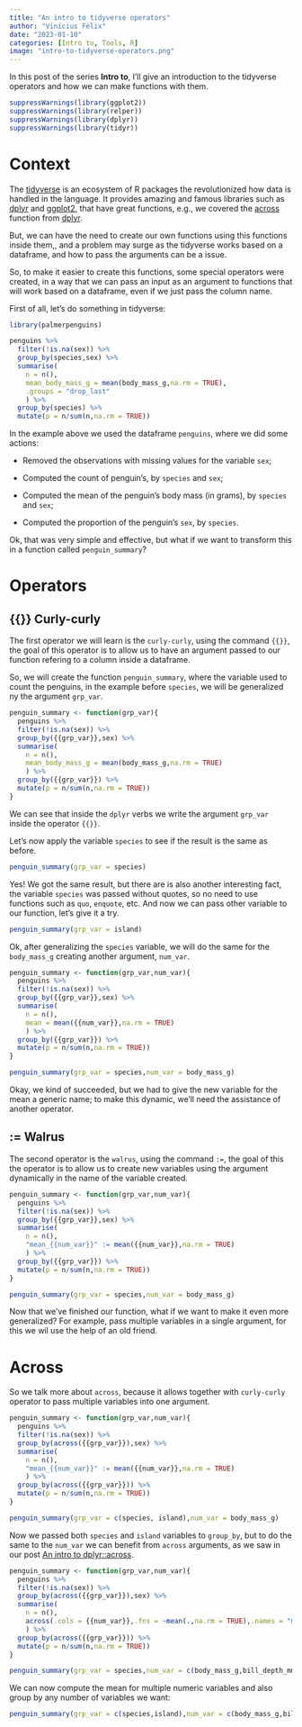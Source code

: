 ```yaml
---
title: "An intro to tidyverse operators"
author: "Vinícius Félix"
date: "2023-01-10"
categories: [Intro to, Tools, R]
image: "intro-to-tidyverse-operators.png"
---
```


In this post of the series **Intro to**, I'll give an introduction to the tidyverse operators and how we can make functions with them.

```r
suppressWarnings(library(ggplot2))
suppressWarnings(library(relper))
suppressWarnings(library(dplyr))
suppressWarnings(library(tidyr))
```

# Context

The [tidyverse](https://www.tidyverse.org/) is an ecosystem of R packages the revolutionized how data is handled in the language. It provides amazing and famous libraries such as [dplyr](https://dplyr.tidyverse.org/) and [ggplot2](https://ggplot2.tidyverse.org/), that have great functions, e.g., we covered the [across](https://vbfelix.github.io/posts/2023-01-01-dplyr-across/) function from [dplyr](https://dplyr.tidyverse.org/).

But, we can have the need to create our own functions using this functions inside them,, and a problem may surge as the tidyverse works based on a dataframe, and how to pass the arguments can be a issue.

So, to make it easier to create this functions, some special operators were created, in a way that we can pass an input as an argument to functions that will work based on a dataframe, even if we just pass the column name.

First of all, let's do something in tidyverse:

```r

library(palmerpenguins)

penguins %>% 
  filter(!is.na(sex)) %>% 
  group_by(species,sex) %>%
  summarise(
    n = n(),
    mean_body_mass_g = mean(body_mass_g,na.rm = TRUE),
    .groups = "drop_last"
    ) %>% 
  group_by(species) %>% 
  mutate(p = n/sum(n,na.rm = TRUE))
```

In the example above we used the dataframe `penguins`, where we did some actions:

-   Removed the observations with missing values for the variable `sex`;

-   Computed the count of penguin's, by `species` and `sex`;

-   Computed the mean of the penguin's body mass (in grams), by `species` and `sex`;

-   Computed the proportion of the penguin's `sex`, by `species`.

Ok, that was very simple and effective, but what if we want to transform this in a function called `penguin_summary`?

# Operators

## {{}} Curly-curly

The first operator we will learn is the `curly-curly`, using the command `{{}}`, the goal of this operator is to allow us to have an argument passed to our function refering to a column inside a dataframe.

So, we will create the function `penguin_summary`, where the variable used to count the penguins, in the example before `species`, we will be generalized ny the argument `grp_var`.

```r
penguin_summary <- function(grp_var){
  penguins %>% 
  filter(!is.na(sex)) %>% 
  group_by({{grp_var}},sex) %>%
  summarise(
    n = n(),
    mean_body_mass_g = mean(body_mass_g,na.rm = TRUE)
    ) %>% 
  group_by({{grp_var}}) %>% 
  mutate(p = n/sum(n,na.rm = TRUE))
}
```

We can see that inside the `dplyr` verbs we write the argument `grp_var` inside the operator `{{}}`.

Let's now apply the variable `species` to see if the result is the same as before.

```r
penguin_summary(grp_var = species)
```

Yes! We got the same result, but there are is also another interesting fact, the variable `species` was passed without quotes, so no need to use functions such as `quo`, `enquote`, etc. And now we can pass other variable to our function, let's give it a try.

```r
penguin_summary(grp_var = island)
```

Ok, after generalizing the `species` variable, we will do the same for the `body_mass_g` creating another argument, `num_var`.

```r
penguin_summary <- function(grp_var,num_var){
  penguins %>% 
  filter(!is.na(sex)) %>% 
  group_by({{grp_var}},sex) %>%
  summarise(
    n = n(),
    mean = mean({{num_var}},na.rm = TRUE)
    ) %>% 
  group_by({{grp_var}}) %>% 
  mutate(p = n/sum(n,na.rm = TRUE))
}

penguin_summary(grp_var = species,num_var = body_mass_g)
```

Okay, we kind of succeeded, but we had to give the new variable for the mean a generic name; to make this dynamic, we'll need the assistance of another operator.

## := Walrus

The second operator is the `walrus`, using the command `:=`, the goal of this the operator is to allow us to create new variables using the argument dynamically in the name of the variable created.

```r
penguin_summary <- function(grp_var,num_var){
  penguins %>% 
  filter(!is.na(sex)) %>% 
  group_by({{grp_var}},sex) %>%
  summarise(
    n = n(),
    "mean_{{num_var}}" := mean({{num_var}},na.rm = TRUE)
    ) %>% 
  group_by({{grp_var}}) %>% 
  mutate(p = n/sum(n,na.rm = TRUE))
}

penguin_summary(grp_var = species,num_var = body_mass_g)
```

Now that we've finished our function, what if we want to make it even more generalized? For example, pass multiple variables in a single argument, for this we wil use the help of an old friend.

# Across

So we talk more about `across`, because it allows together with `curly-curly` operator to pass multiple variables into one argument.

```r
penguin_summary <- function(grp_var,num_var){
  penguins %>% 
  filter(!is.na(sex)) %>% 
  group_by(across({{grp_var}}),sex) %>%
  summarise(
    n = n(),
    "mean_{{num_var}}" := mean({{num_var}},na.rm = TRUE)
    ) %>% 
  group_by(across({{grp_var}})) %>% 
  mutate(p = n/sum(n,na.rm = TRUE))
}

penguin_summary(grp_var = c(species, island),num_var = body_mass_g)
```

Now we passed both `species` and `island` variables to `group_by`, but to do the same to the `num_var` we can benefit from `across` arguments, as we saw in our post [An intro to dplyr::across](https://vbfelix.github.io/posts/2023-01-01-dplyr-across/).

```r
penguin_summary <- function(grp_var,num_var){
  penguins %>% 
  filter(!is.na(sex)) %>% 
  group_by(across({{grp_var}}),sex) %>%
  summarise(
    n = n(),
    across(.cols = {{num_var}},.fns = ~mean(.,na.rm = TRUE),.names = "mean_{.col}")
    ) %>% 
  group_by(across({{grp_var}})) %>% 
  mutate(p = n/sum(n,na.rm = TRUE))
}

penguin_summary(grp_var = species,num_var = c(body_mass_g,bill_depth_mm))
```

We can now compute the mean for multiple numeric variables and also group by any number of variables we want:

```r
penguin_summary(grp_var = c(species,island),num_var = c(body_mass_g,bill_depth_mm))
```
